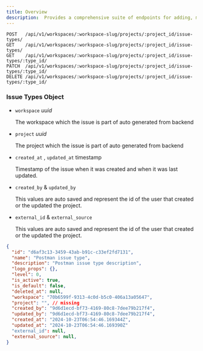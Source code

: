 ```yaml
---
title: Overview
description:  Provides a comprehensive suite of endpoints for adding, modifying, and deleting issue types within your project.
---
```


```http
POST   /api/v1/workspaces/:workspace-slug/projects/:project_id/issue-types/
GET    /api/v1/workspaces/:workspace-slug/projects/:project_id/issue-types/
GET    /api/v1/workspaces/:workspace-slug/projects/:project_id/issue-types/:type_id/
PATCH  /api/v1/workspaces/:workspace-slug/projects/:project_id/issue-types/:type_id/
DELETE /api/v1/workspaces/:workspace-slug/projects/:project_id/issue-types/:type_id/
```

### Issue Types Object

- `workspace` _uuid_

  The workspace which the issue is part of auto generated from backend

- `project` _uuid_

  The project which the issue is part of auto generated from backend

- `created_at` , `updated_at` timestamp

  Timestamp of the issue when it was created and when it was last updated.

- `created_by` & `updated_by`

  This values are auto saved and represent the id of the user that created or the updated the project.

- `external_id` & `external_source`

  This values are auto saved and represent the id of the user that created or the updated the project.

<ResponseExample>

```json JSON
{
  "id": "d6af3c13-3459-43ab-b91c-c33ef2fd7131",
  "name": "Postman issue type",
  "description": "Postman issue type description",
  "logo_props": {},
  "level": 0,
  "is_active": true,
  "is_default": false,
  "deleted_at": null,
  "workspace": "70b6599f-9313-4c0d-b5c0-406a13a05647",
  "project": "", // missing
  "created_by": "9d6d1ecd-bf73-4169-80c8-7dee79b217f4",
  "updated_by": "9d6d1ecd-bf73-4169-80c8-7dee79b217f4",
  "created_at": "2024-10-23T06:54:46.169344Z",
  "updated_at": "2024-10-23T06:54:46.169390Z"
  "external_id": null,
  "external_source": null,
}
```

</ResponseExample>
